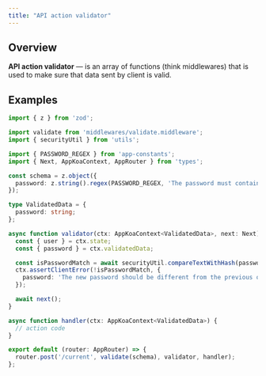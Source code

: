 ```yaml
---
title: "API action validator"
---
```


## Overview

**API action validator** — is an array of functions (think middlewares) that is used to make sure that data sent by client is valid.


## Examples

```typescript
import { z } from 'zod';

import validate from 'middlewares/validate.middleware';
import { securityUtil } from 'utils';

import { PASSWORD_REGEX } from 'app-constants';
import { Next, AppKoaContext, AppRouter } from 'types';

const schema = z.object({
  password: z.string().regex(PASSWORD_REGEX, 'The password must contain 6 or more characters with at least one letter (a-z) and one number (0-9).'),
});

type ValidatedData = {
  password: string;
};

async function validator(ctx: AppKoaContext<ValidatedData>, next: Next) {
  const { user } = ctx.state;
  const { password } = ctx.validatedData;

  const isPasswordMatch = await securityUtil.compareTextWithHash(password, user.passwordHash);
  ctx.assertClientError(!isPasswordMatch, {
    password: 'The new password should be different from the previous one',
  });

  await next();
}

async function handler(ctx: AppKoaContext<ValidatedData>) {
  // action code
}

export default (router: AppRouter) => {
  router.post('/current', validate(schema), validator, handler);
};

```
